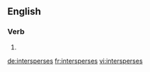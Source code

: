 ==English==

===Verb===
{{head|en|verb form}}

# {{en-third-person singular of|intersperse}}

[[de:intersperses]]
[[fr:intersperses]]
[[vi:intersperses]]